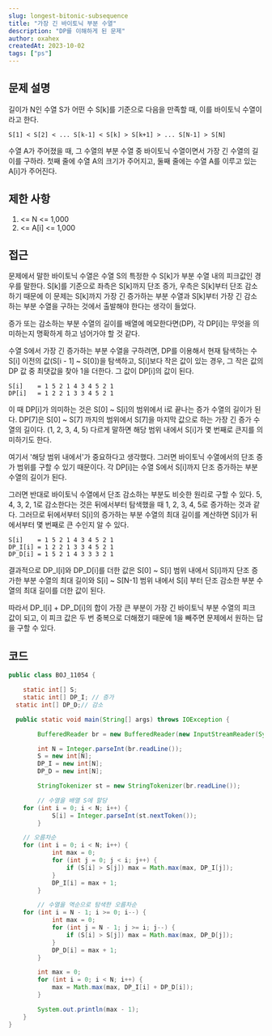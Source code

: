 ```yaml
---
slug: longest-bitonic-subsequence
title: "가장 긴 바이토닉 부분 수열"
description: "DP를 이해하게 된 문제"
author: oxahex
createdAt: 2023-10-02
tags: ["ps"]
---
```


## 문제 설명
길이가 N인 수열 S가 어떤 수 S[k]를 기준으로 다음을 만족할 때, 이를 바이토닉 수열이라고 한다.

```text
S[1] < S[2] < ... S[k-1] < S[k] > S[k+1] > ... S[N-1] > S[N]
```
수열 A가 주어졌을 때, 그 수열의 부분 수열 중 바이토닉 수열이면서 가장 긴 수열의 길이를 구하라.
첫째 줄에 수열 A의 크기가 주어지고, 둘째 줄에는 수열 A를 이루고 있는 A[i]가 주어진다.



## 제한 사항
1. <= N <= 1,000
2. <= A[i] <= 1,000

## 접근
문제에서 말한 바이토닉 수열은 수열 S의 특정한 수 S[k]가 부분 수열 내의 피크값인 경우를 말한다.
S[k]를 기준으로 좌측은 S[k]까지 단조 증가, 우측은 S[k]부터 단조 감소하기 때문에 이 문제는 S[k]까지 가장 긴 증가하는 부분 수열과 S[k]부터 가장 긴 감소하는 부분 수열을 구하는 것에서 출발해야 한다는 생각이 들었다.

증가 또는 감소하는 부분 수열의 길이를 배열에 메모한다면(DP), 각 DP[i]는 무엇을 의미하는지 명확하게 하고 넘어가야 할 것 같다.

수열 S에서 가장 긴 증가하는 부분 수열을 구하려면, DP를 이용해서 현재 탐색하는 수 S[i] 이전의 값(S[i - 1] ~ S[0])을 탐색하고, S[i]보다 작은 값이 있는 경우, 그 작은 값의 DP 값 중 최댓값을 찾아 1을 더한다. 그 값이 DP[i]의 값이 된다.

```text
S[i] 	= 1 5 2 1 4 3 4 5 2 1
DP[i]	= 1 2 2 1 3 3 4 5 2 1
```
이 때 DP[i]가 의미하는 것은 S[0] ~ S[i]의 범위에서 i로 끝나는 증가 수열의 길이가 된다.
DP[7]은 S[0] ~ S[7] 까지의 범위에서 S[7]을 마지막 값으로 하는 가장 긴 증가 수열의 길이다. (1, 2, 3, 4, 5)
다르게 말하면 해당 범위 내에서 S[i]가 몇 번째로 큰지를 의미하기도 한다.

여기서 '해당 범위 내에서'가 중요하다고 생각했다. 그러면 바이토닉 수열에서의 단조 증가 범위를 구할 수 있기 때문이다. 각 DP[i]는 수열 S에서 S[i]까지 단조 증가하는 부분 수열의 길이가 된다.

그러면 반대로 바이토닉 수열에서 단조 감소하는 부분도 비슷한 원리로 구할 수 있다. 5, 4, 3, 2, 1로 감소한다는 것은 뒤에서부터 탐색했을 때 1, 2, 3, 4, 5로 증가하는 것과 같다. 그러므로 뒤에서부터 S[i]의 증가하는 부분 수열의 최대 길이를 계산하면 S[i]가 뒤에서부터 몇 번째로 큰 수인지 알 수 있다.

```text
S[i] 	= 1 5 2 1 4 3 4 5 2 1
DP_I[i] = 1 2 2 1 3 3 4 5 2 1
DP_D[i] = 1 5 2 1 4 3 3 3 2 1
```
결과적으로 DP_I[i]와 DP_D[i]를 더한 값은 S[0] ~ S[i] 범위 내에서 S[i]까지 단조 증가한 부분 수열의 최대 길이와 S[i] ~ S[N-1] 범위 내에서 S[i] 부터 단조 감소한 부분 수열의 최대 길이를 더한 값이 된다.

따라서 DP_I[i] + DP_D[i]의 합이 가장 큰 부분이 가장 긴 바이토닉 부분 수열의 피크 값이 되고, 이 피크 값은 두 번 중복으로 더해졌기 때문에 1을 빼주면 문제에서 원하는 답을 구할 수 있다.

## 코드

```java
public class BOJ_11054 {

	static int[] S;
	static int[] DP_I; // 증가
  static int[] DP_D;// 감소

  public static void main(String[] args) throws IOException {

		BufferedReader br = new BufferedReader(new InputStreamReader(System.in));

		int N = Integer.parseInt(br.readLine());
		S = new int[N];
		DP_I = new int[N];
		DP_D = new int[N];

		StringTokenizer st = new StringTokenizer(br.readLine());

		// 수열을 배열 S에 할당
    for (int i = 0; i < N; i++) {
			S[i] = Integer.parseInt(st.nextToken());
		}

    // 오름차순
    for (int i = 0; i < N; i++) {
			int max = 0;
			for (int j = 0; j < i; j++) {
				if (S[i] > S[j]) max = Math.max(max, DP_I[j]);
			}
			DP_I[i] = max + 1;
		}

		// 수열을 역순으로 탐색한 오름차순
    for (int i = N - 1; i >= 0; i--) {
			int max = 0;
			for (int j = N - 1; j >= i; j--) {
				if (S[i] > S[j]) max = Math.max(max, DP_D[j]);
			}
			DP_D[i] = max + 1;
		}

		int max = 0;
		for (int i = 0; i < N; i++) {
			max = Math.max(max, DP_I[i] + DP_D[i]);
		}

		System.out.println(max - 1);
	}
}
```
